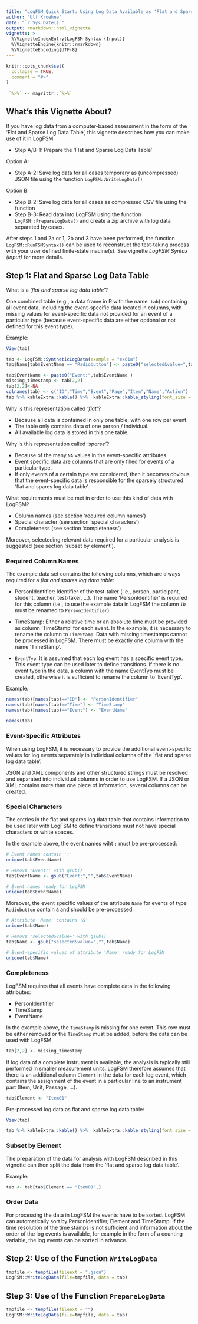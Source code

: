 ```yaml
---
title: "LogFSM Quick Start: Using Log Data Available as 'Flat and Sparse Log Data Table' (Under Development)"
author: "Ulf Kroehne"
date: "`r Sys.Date()`"
output: rmarkdown::html_vignette    
vignette: >
  %\VignetteIndexEntry{LogFSM Syntax (Input)}
  %\VignetteEngine{knitr::rmarkdown}
  %\VignetteEncoding{UTF-8}
---
```


```r
knitr::opts_chunk$set(
  collapse = TRUE,
  comment = "#>"
)
  
 `%>%` <- magrittr::`%>%`
```
  
## What's this Vignette About?

If you have log data from a computer-based assessment in the form of the 'Flat and Sparse Log Data Table', this vignette describes how you can make use of it in LogFSM. 

* Step A/B-1: Prepare the 'Flat and Sparse Log Data Table'

Option A:

* Step A-2: Save log data for all cases temporary as (uncompressed) JSON file using the function ```LogFSM::WriteLogData()```

Option B: 

* Step B-2: Save log data for all cases as compressed CSV file using the function ``` ```
* Step B-3: Read data into LogFSM using the function  ```LogFSM::PrepareLogData()``` and create a zip archive with log data separated by cases. 


After steps 1 and 2a or 1, 2b and 3 have been performed, the function ```LogFSM::RunFSMSyntax()``` can be used to reconstruct the test-taking process with your user defined finite-state macine(s). See vignette *LogFSM Syntax (Input)* for more details. 

## Step 1: Flat and Sparse Log Data Table

What is a	*'flat and sparse log data table'*?

One combined table (e.g., a data frame in R with the name $~$```tab```) containing all event data, including the event-specific data located in columns, with missing values for event-specific data not provided for an event of a particular type (because event-specific data are either optional or not defined for this event type).

Example:
```r
View(tab)
```

```r
tab <- LogFSM::SyntheticLogData(example = "ex01a")
tab$Name[tab$EventName == "Radiobutton"] <- paste0("selected&value=",tab$Name[tab$EventName == "Radiobutton"])

tab$EventName <- paste0("Event:",tab$EventName )
missing_timestamp <- tab[2,2]
tab[2,2]<-NA
colnames(tab) <- c("ID","Time","Event","Page","Item","Name","Action")
tab %>% kableExtra::kable() %>%  kableExtra::kable_styling(font_size = 12)
```

Why is this representation called *'flat'*? 

* Because all data is contained in only one table, with one row per event. 
* The table only contains data of one person / individual. 
* All available log data is stored in this one table.

Why is this representation called *'sparse'*? 

* Because of the many ```NA``` values in the event-specific attributes. 
* Event specific data are columns that are only filled for events of a particular type. 
* If only events of a certain type are considered, then it becomes obvious that the event-specific data is responsible for the sparsely structured 'flat and spares log data table'. 

What requirements must be met in order to use this kind of data  with LogFSM?

* Column names (see section 'required column names')
* Special character (see section 'special characters')
* Completeness (see section 'completeness')

Moreover, selecteding relevant data required for a particular analysis is suggested (see section 'subset by element').

### Required Column Names

The example data set contains the following columns, which are always required for a *flat and spares log data table*:

* PersonIdentifier: Identifier of the test-taker (i.e., person, participant, student, teacher, test-taker, ...). The name 'PersonIdentifier' is required for this column (i.e., to use the example data in LogFSM the column ```ID``` must be renamed to ```PersonIdentifier```) 

* TimeStamp: Either a relative time or an absolute time must be provided as column 'TimeStamp' for each event. In the example, it is necessary to rename the column to ```TimeStamp```. Data with missing timestamps cannot be processed in LogFSM. There must be exactly one column with the name 'TimeStamp'. 

* ```EventTyp```: It is assumed that each log event has a specific event type. This event type can be used later to define transitions. If there is no event type in the data, a column with the name EventTyp must be created, otherwise it is sufficient to rename the column to 'EventTyp'. 

Example: 

```r
names(tab)[names(tab)=="ID"] <- "PersonIdentifier"
names(tab)[names(tab)=="Time"] <- "TimeStamp"
names(tab)[names(tab)=="Event"] <- "EventName"

names(tab)
```

### Event-Specific Attributes

When using LogFSM, it is necessary to provide the additional event-specific values for log events separately in individual columns of the `flat and sparse log data table'. 

JSON and XML components and other structured strings must be resolved and separated into individual columns in order to use LogFSM.  If a JSON or XML contains more than one piece of information, several columns can be created. 

### Special Characters

The entries in the flat and spares log data table that contains information to be used later with LogFSM to define transitions must not have special characters or white spaces. 

In the example above, the event names wiht ```:``` must be pre-processed:


```r
# Event names contain ':'
unique(tab$EventName) 

# Remove 'Event:' with gsub()
tab$EventName <- gsub("Event:","",tab$EventName)

# Event names ready for LogFSM
unique(tab$EventName) 
```

Moreover, the event specific values of the attribute ```Name``` for events of type ```Radiobutton``` contain ```&``` and should be pre-processed:

```r
# Attribute 'Name' contains '&'
unique(tab$Name) 

# Remove 'selected&value=' with gsub()
tab$Name <- gsub("selected&value=","",tab$Name)

# Event-specific values of attribute 'Name' ready for LogFSM
unique(tab$Name) 
```

### Completeness 

LogFSM requires that all events have complete data in the following attributes:

* PersonIdentifier
* TimeStamp
* EventName

In the example above, the ```TimeStamp``` is missing for one event. This row must be either removed or the ```TimeStamp``` must be added, before the data can be used with LogFSM.

```r
tab[2,2] <- missing_timestamp
```
 
If log data of a complete instrument is available, the analysis is typically still performed in smaller measurement units. LogFSM therefore assumes that there is an additional column ```Element``` in the data for each log event, which contains the assignment of the event in a particular line to an instrument part (Item, Unit, Passage, ...). 

```r
tab$Element <- "Item01"
```
 
Pre-processed log data as flat and sparse log data table:
```r
View(tab)
```

```r
tab %>% kableExtra::kable() %>%  kableExtra::kable_styling(font_size = 12)
```

### Subset by Element 

The preparation of the data for analysis with LogFSM described in this vignette can then split the data from the 'flat and sparse log data table'.  

Example: 

```r
tab <- tab[tab$Element == "Item01",]
```

### Order Data 

For processing the data in LogFSM the events have to be sorted. LogFSM can automatically sort by PersonIdentifier, Element and TimeStamp. If the time resolution of the time stamps is not sufficient and information about the order of the log events is available, for example in the form of a counting variable, the log events can be sorted in advance.

## Step 2: Use of the Function ```WriteLogData```

```r
tmpfile <- tempfile(fileext = ".json")
LogFSM::WriteLogData(file=tmpfile, data = tab)
```


## Step 3: Use of the Function ```PrepareLogData```


```r
tmpfile <- tempfile(fileext = "")
LogFSM::WriteLogData(file=tmpfile, data = tab)
```


